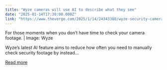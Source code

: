 ```yaml
---
title: "Wyze cameras will use AI to describe what they see"
date: "2025-01-14T17:30:00.000Z"
link: "https://www.theverge.com/2025/1/14/24343388/wyze-security-cameras-ai-descriptive-alerts-cam-unlimited-pro"
---
```


For those moments when you don’t have time to check your camera footage. | Image: Wyze
    

  
Wyze’s latest AI feature aims to reduce how often you need to manually check security footage by instead...

[Read more](https://www.theverge.com/2025/1/14/24343388/wyze-security-cameras-ai-descriptive-alerts-cam-unlimited-pro)
